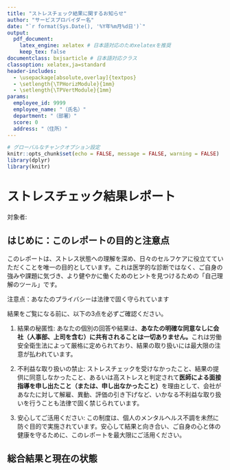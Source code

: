 ```yaml
---
title: "ストレスチェック結果に関するお知らせ"
author: "サービスプロバイダー名"
date: "`r format(Sys.Date(), '%Y年%m月%d日')`"
output:
  pdf_document:
    latex_engine: xelatex # 日本語対応のためxelatexを推奨
    keep_tex: false
documentclass: bxjsarticle # 日本語対応クラス
classoption: xelatex,ja=standard
header-includes:
  - \usepackage[absolute,overlay]{textpos}
  - \setlength{\TPHorizModule}{1mm}
  - \setlength{\TPVertModule}{1mm}
params:
  employee_id: 9999
  employee_name: "（氏名）"
  department: "（部署）"
  score: 0
  address: "（住所）"
---
```


```r
# グローバルなチャンクオプション設定
knitr::opts_chunk$set(echo = FALSE, message = FALSE, warning = FALSE)
library(dplyr)
library(knitr)
```


```{=latex}
% 窓あき封筒（長形3号を想定）の宛名位置にテキストを配置
% 左から20mm, 上から45mmの位置に、幅85mmのテキストブロックを配置
\begin{textblock}{85}(20, 45)
\parbox{\linewidth}{
  \large % フォントサイズを少し大きく
  \raggedright % 左揃え
  `r gsub("\n", "\\\\", params$address)`
}
\end{textblock}
\vspace{80mm} % 宛名部分との重複を避けるためにスペースを空ける
```

# ストレスチェック結果レポート

対象者: 

## はじめに：このレポートの目的と注意点

このレポートは、ストレス状態への理解を深め、日々のセルフケアに役立てていただくことを唯一の目的としています。これは医学的な診断ではなく、ご自身の強みや課題に気づき、より健やかに働くためのヒントを見つけるための「自己理解のツール」です。 

注意点：あなたのプライバシーは法律で固く守られています

結果をご覧になる前に、以下の3点を必ずご確認ください。

1. 結果の秘匿性: あなたの個別の回答や結果は、**あなたの明確な同意なしに会社（人事部、上司を含む）に共有されることは一切ありません。**これは労働安全衛生法によって厳格に定められており、結果の取り扱いには最大限の注意が払われています。

2. 不利益な取り扱いの禁止: ストレスチェックを受けなかったこと、結果の提供に同意しなかったこと、あるいは高ストレスと判定されて**医師による面接指導を申し出たこと（または、申し出なかったこと）**を理由として、会社があなたに対して解雇、異動、評価の引き下げなど、いかなる不利益な取り扱いを行うことも法律で固く禁じられています。

3. 安心してご活用ください: この制度は、個人のメンタルヘルス不調を未然に防ぐ目的で実施されています。安心して結果と向き合い、ご自身の心と体の健康を守るために、このレポートを最大限にご活用ください。

## 総合結果と現在の状態





